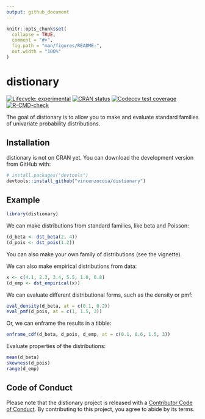 ```yaml
---
output: github_document
---
```


<!-- README.md is generated from README.Rmd. Please edit that file -->

```r
knitr::opts_chunk$set(
  collapse = TRUE,
  comment = "#>",
  fig.path = "man/figures/README-",
  out.width = "100%"
)
```

# distionary

<!-- badges: start -->
[![Lifecycle: experimental](https://img.shields.io/badge/lifecycle-experimental-orange.svg)](https://lifecycle.r-lib.org/articles/stages.html#experimental)
[![CRAN status](https://www.r-pkg.org/badges/version/distionary)](https://CRAN.R-project.org/package=distionary)
[![Codecov test coverage](https://codecov.io/gh/vincenzocoia/distionary/branch/main/graph/badge.svg)](https://codecov.io/gh/vincenzocoia/distionary?branch=main)
[![R-CMD-check](https://github.com/vincenzocoia/distionary/workflows/R-CMD-check/badge.svg)](https://github.com/vincenzocoia/distionary/actions)
<!-- badges: end -->

The goal of distionary is to allow you to make and evaluate standard families of univariate probability distributions.

## Installation

distionary is not on CRAN yet. You can download the development version from GitHub with:

``` r
# install.packages("devtools")
devtools::install_github("vincenzocoia/distionary")
```
## Example

```r
library(distionary)
```

We can make distributions from standard families, like beta and Poisson:

```r
(d_beta <- dst_beta(2, 4))
(d_pois <- dst_pois(1.2))
```

You can also make your own family of distributions (see the vignette). 

We can also make empirical distributions from data:

```r
x <- c(4.1, 2.3, 3.4, 5.5, 1.0, 6.8)
(d_emp <- dst_empirical(x))
```

We can evaluate different distributional forms, such as the density or pmf:

```r
eval_density(d_beta, at = c(0.1, 0.2))
eval_pmf(d_pois, at = c(1, 1.5, 3))
```

Or, we can enframe the results in a tibble:

```r
enframe_cdf(d_beta, d_pois, d_emp, at = c(0.1, 0.6, 1.5, 3))
```

Evaluate properties of the distributions:

```r
mean(d_beta)
skewness(d_pois)
range(d_emp)
```


## Code of Conduct

Please note that the distionary project is released with a [Contributor Code of Conduct](https://contributor-covenant.org/version/2/0/CODE_OF_CONDUCT.html). By contributing to this project, you agree to abide by its terms.
